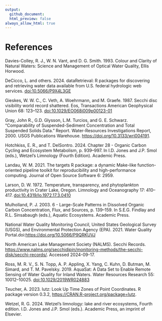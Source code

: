 ```yaml
---
output:
  github_document:
  html_preview: false
always_allow_html: true
---
```


# References

Davies-Colley, R. J., W. N. Vant, and D. G. Smith. 1993. Colour and Clarity of Natural Waters: Science and Management of Optical Water Quality, Ellis Horwood.

DeCicco, L. and others. 2024. dataRetrieval: R packages for discovering and retrieving water data available from U.S. federal hydrologic web services. <doi:10.5066/P9X4L3GE>

Gieskes, W. W. C., C. Veth, A. Woehrmann, and M. Graefe. 1987. Secchi disc visibility world record shattered. Eos, Transactions American Geophysical Union 68: 123--123. <doi:10.1029/EO068i009p00123-01>

Gray, John R., G.D. Glysson, L.M. Turcios, and G. E. Schwarz. "Comparability of Suspended-Sediment Concentration and Total Suspended Solids Data." Report. Water-Resources Investigations Report, 2000. USGS Publications Warehouse. <https://doi.org/10.3133/wri004191>.

Hotchkiss, E. R., and T. DelSontro. 2024. Chapter 28 - Organic Carbon Cycling and Ecosystem Metabolism, p. 939--997. In I.D. Jones and J.P. Smol (eds.), Wetzel's Limnology (Fourth Edition). Academic Press.

Landau, W. M. 2021. The targets R package: a dynamic Make-like function-oriented pipeline toolkit for reproducibility and high-performance computing. Journal of Open Source Software 6: 2959.

Larson, D. W. 1972. Temperature, transparency, and phytoplankton productivity in Crater Lake, Oregon. Limnology and Oceanography 17: 410--417. <doi:10.4319/lo.1972.17.3.0410>

Mulholland, P. J. 2003. 6 - Large-Scale Patterns in Dissolved Organic Carbon Concentration, Flux, and Sources, p. 139--159. In S.E.G. Findlay and R.L. Sinsabaugh (eds.), Aquatic Ecosystems. Academic Press.

National Water Quality Monitoring Council, United States Geological Survey (USGS), and Environmental Protection Agency (EPA). 2021. Water Quality Portal.doi:<https://doi.org/10.5066/P9QRKUVJ>

North American Lake Management Society (NALMS). Secchi Records. <https://www.nalms.org/secchidipin/monitoring-methods/the-secchi-disk/secchi-records/>. Accessed 2024-09-17.

Ross, M. R. V., S. N. Topp, A. P. Appling, X. Yang, C. Kuhn, D. Butman, M. Simard, and T. M. Pavelsky. 2019. AquaSat: A Data Set to Enable Remote Sensing of Water Quality for Inland Waters. Water Resources Research 55: 10012--10025. <doi:10.1029/2019WR024883>

Teucher, A. 2023. lutz: Look Up Time Zones of Point Coordinates. R package version 0.3.2, <https://CRAN.R-project.org/package=lutz>.

Wetzel, R. G. 2024. Wetzel's limnology: lake and river ecosystems, Fourth edition. I.D. Jones and J.P. Smol (eds.). Academic Press, an imprint of Elsevier.
